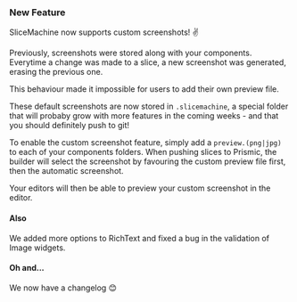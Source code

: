 ### New Feature

SliceMachine now supports custom screenshots! ✌️

Previously, screenshots were stored along with your components.
Everytime a change was made to a slice, a new screenshot was generated, erasing the previous one.

This behaviour made it impossible for users to add their own preview file.

These default screenshots are now stored in `.slicemachine`, a special folder that will probaby grow
with more features in the coming weeks - and that you should definitely push to git!

To enable the custom screenshot feature, simply add a `preview.(png|jpg)` to each of your components folders.
When pushing slices to Prismic, the builder will select the screenshot by favouring the custom preview file first,
then the automatic screenshot.

Your editors will then be able to preview your custom screenshot in the editor.

#### Also

We added more options to RichText and fixed a bug in the validation of Image widgets.

#### Oh and...

We now have a changelog 😊